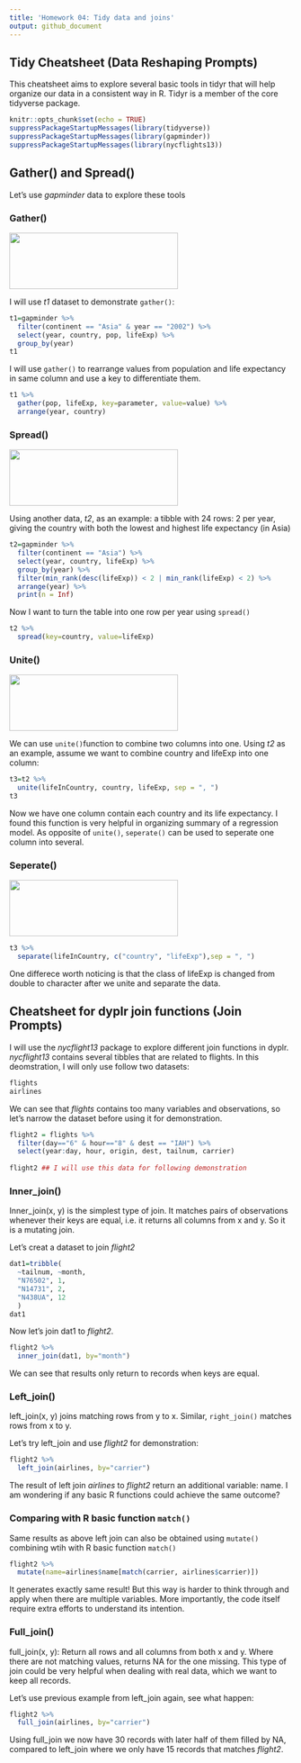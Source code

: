 ```yaml
---
title: 'Homework 04: Tidy data and joins'
output: github_document
---
```

## Tidy Cheatsheet (Data Reshaping Prompts)
This cheatsheet aims to explore several basic tools in tidyr that will help organize our data in a consistent way in R. Tidyr is a member of the core tidyverse package. 

```r
knitr::opts_chunk$set(echo = TRUE)
suppressPackageStartupMessages(library(tidyverse))
suppressPackageStartupMessages(library(gapminder))
suppressPackageStartupMessages(library(nycflights13))
```

## Gather() and Spread()

Let's use _gapminder_ data to explore these tools

### Gather()

<p align="left">
<img src="https://github.com/STAT545-UBC-students/hw04-huangjieying/blob/master/Figures/gather.png" height="100" width="300"/>
</p>

I will use _t1_ dataset to demonstrate `gather()`:
```r
t1=gapminder %>%
  filter(continent == "Asia" & year == "2002") %>%
  select(year, country, pop, lifeExp) %>%
  group_by(year) 
t1
```

I will use `gather()` to rearrange values from population and life expectancy in same column and use a key to differentiate them.

```r
t1 %>% 
  gather(pop, lifeExp, key=parameter, value=value) %>% 
  arrange(year, country) 
```


### Spread()

<p align="left">
<img src="https://github.com/STAT545-UBC-students/hw04-huangjieying/blob/master/Figures/spread.png" height="100" width="300"/>
</p>

Using another data, _t2_, as an example: a tibble with 24 rows: 2 per year, giving the country with both the lowest and highest life expectancy (in Asia)
```r
t2=gapminder %>%
  filter(continent == "Asia") %>%
  select(year, country, lifeExp) %>%
  group_by(year) %>%
  filter(min_rank(desc(lifeExp)) < 2 | min_rank(lifeExp) < 2) %>% 
  arrange(year) %>%
  print(n = Inf)
```

Now I want to turn the table into one row per year using `spread()`

```r
t2 %>% 
  spread(key=country, value=lifeExp)

```

### Unite()

<p align="left">
<img src="https://github.com/STAT545-UBC-students/hw04-huangjieying/blob/master/Figures/unitepng.png" height="100" width="300"/>
</p>

We can use `unite() `function to combine two columns into one. Using _t2_ as an example, assume we want to combine country and lifeExp into one column:

```r
t3=t2 %>% 
  unite(lifeInCountry, country, lifeExp, sep = ", ")
t3
```

Now we have one column contain each country and its life expectancy. I found this function is very helpful in organizing summary of a regression model. As opposite of `unite()`, `seperate()` can be used to seperate one column into several.

### Seperate()

<p align="left">
<img src="https://github.com/STAT545-UBC-students/hw04-huangjieying/blob/master/Figures/separate.png" height="100" width="300"/>
</p>

```r
t3 %>% 
  separate(lifeInCountry, c("country", "lifeExp"),sep = ", ")
```
One differece worth noticing is that the class of lifeExp is changed from double to character after we unite and separate the data.

## Cheatsheet for dyplr join functions (Join Prompts)

I will use the _nycflight13_ package to explore different join functions in dyplr. _nycflight13_ contains several tibbles that are related to flights. In this deomstration, I will only use follow two datasets: 
```r
flights
airlines
```


We can see that _flights_ contains too many variables and observations, so let's narrow the dataset before using it for demonstration.

```r
flight2 = flights %>% 
  filter(day=="6" & hour=="8" & dest == "IAH") %>% 
  select(year:day, hour, origin, dest, tailnum, carrier)
  
flight2 ## I will use this data for following demonstration
```

### Inner_join()

Inner_join(x, y) is the simplest type of join. It matches pairs of observations whenever their keys are equal, i.e. it returns all columns from x and y. So it is a mutating join.

Let's creat a dataset to join _flight2_
```r
dat1=tribble(
  ~tailnum, ~month,
  "N76502", 1, 
  "N14731", 2,
  "N438UA", 12
  )
dat1
```

Now let's join dat1 to _flight2_.
```r
flight2 %>% 
  inner_join(dat1, by="month")
```
We can see that results only return to records when keys are equal.

### Left_join()

left_join(x, y) joins matching rows from y to x. Similar, `right_join()` matches rows from x to y.

Let's try left_join and use _flight2_ for demonstration:
```r
flight2 %>% 
  left_join(airlines, by="carrier")
```
The result of left join _airlines_ to _flight2_ return an additional variable: name. I am wondering if any basic R functions could achieve the same outcome?

### Comparing with R basic function `match()` 
Same results as above left join can also be obtained using `mutate()` combining wtih with R basic function `match()`

```r
flight2 %>% 
  mutate(name=airlines$name[match(carrier, airlines$carrier)])
```

It generates exactly same result! But this way is harder to think through and apply when there are multiple variables. More importantly, the code itself require extra efforts to understand its intention.

### Full_join()

full_join(x, y): Return all rows and all columns from both x and y. Where there are not matching values, returns NA for the one missing. This type of join could be very helpful when dealing with real data, which we want to keep all records.

Let's use previous example from left_join again, see what happen:
```r
flight2 %>% 
  full_join(airlines, by="carrier")
```

Using full_join we now have 30 records with later half of them filled by NA, compared to left_join where we only have 15 records that matches _flight2_.



